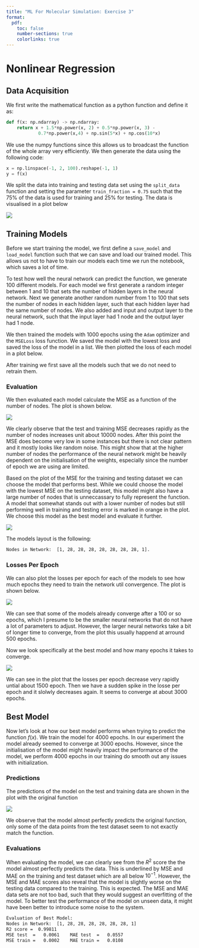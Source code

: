 ```yaml
---
title: "ML For Molecular Simulation: Exercise 3"
format:
  pdf:
    toc: false
    number-sections: true
    colorlinks: true
---
```


# Nonlinear Regression

## Data Acquisition

We first write the mathematical function as a python function and define it as:

```python
def f(x: np.ndarray) -> np.ndarray:
    return x + 1.5*np.power(x, 2) + 0.5*np.power(x, 3) -
            0.7*np.power(x,4) + np.sin(5*x) + np.cos(10*x)
```

We use the numpy functions since this allows us to broadcast the function of the whole array very efficiently. We then generate the data using the following code:

```python
x = np.linspace(-1, 2, 100).reshape(-1, 1)
y = f(x)
```

We split the data into training and testing data set using the ```split_data``` function and setting the parameter ```train_fraction = 0.75``` such that the 75% of the data is used for training and 25% for testing. The data is visualised in a plot below

![](data_plot.png)

## Training Models

Before we start training the model, we first define a ```save_model``` and ```load_model``` function such that we can save and load our trained model. This allows us not to have to train our models each time we run the notebook,
which saves a lot of time.

To test how well the neural network can predict the function, we generate 100 different models. For each model we first generate a random integer between 1 and 10 that sets the number of hidden layers in the neural network. Next we generate another random number from 1 to 100 that sets the number of nodes in each hidden layer, such that each hidden layer had the same number of nodes. We also added and input and output layer to the neural network, such that the input layer had 1 node and the output layer had 1 node.

We then trained the models with 1000 epochs using the ```Adam``` optimizer and the ```MSELoss``` loss function. We saved the model with the lowest loss and saved the loss of the model in a list. We then plotted the loss of each model in a plot below.

After training we first save all the models such that we do not need to retrain them.

### Evaluation

We then evaluated each model calculate the MSE as  a function of the number of nodes. The plot is shown below.

![](mse_plot.png)

We clearly observe that the test and training MSE decreases rapidly as the number of nodes increases unit about 10000 nodes. After this point the MSE does become very low in some instances but there is not clear pattern and it mostly looks like random noise. This might show that at the higher number of nodes the performance of the neural network might be heavily dependent on the initialisation of the weights, especially since the number of epoch we are using are limited.

Based on the plot of the MSE for the training and testing dataset we can choose the model that performs best. While we could choose the model with the lowest MSE on the testing dataset, this model might also have a large number of nodes that is unneccassary to fully represent the function. A model that somewhat stands out with a lower number of nodes but still performing well in training and testing error is marked in orange in the plot. We choose this model as the best model and evaluate it further.

![](mse_plot_best_model.png)

The models layout is the following:

```default
Nodes in Network:  [1, 28, 28, 28, 28, 28, 28, 28, 1].
```

### Losses Per Epoch

We can also plot the losses per epoch for each of the models to see how much epochs they need to train the network util convergence. The plot is shown below.

![](losses_per_epoch.png)

We can see that some of the models already converge after a 100 or so epochs, which I presume to be the smaller neural networks that do not have a lot of parameters to adjust. However, the larger neural networks take a bit of longer time to converge, from the plot this usually happend at arround 500 epochs.

Now we look specifically at the best model and how many epochs it takes to converge.

![](best_model_losses.png)

We can see in the plot that the losses per epoch decrease very rapidly untial about 1500 epoch. Then we have a sudden spike in the losse per epoch and it slolwly decreases again. It seems to converge at about 3000 epochs.


## Best Model

Now let's look at how our best model performs when trying to predict the function $f(x)$. We train the model for 4000 epochs. In our experiment the model already seemed to converge at 3000 epochs. However, since the initialisation of the model might heavily impact the performance of the model, we perform 4000 epochs in our training do smooth out any issues with initialization.

### Predictions

The predictions of the model on the test and training data are shown in the plot with the original function

![](best_model_predictions.png)

We observe that the model almost perfectly predicts the original function, only some of the data points from the test dataset seem to not exactly match the function.

### Evaluations

When evaluating the model, we can clearly see from the $R^2$ score the the model almost perfectly predicts the data. This is underlined by MSE and MAE on the training and test dataset which are all below $10^{-1}$. However, the MSE and MAE scores also reveal that the model is slightly worse on the testing data compared to the training. This is expected. The MSE and MAE data sets are not too bad, such that they would suggest an overfitting of the model. To better test the performance of the model on unseen data, it might have been better to introduce some noise to the system.

```default
Evaluation of Best Model:
Nodes in Network:  [1, 28, 28, 28, 28, 28, 28, 1]
R2 score =  0.99811
MSE test  =   0.0061    MAE test  =   0.0557
MSE train =   0.0002    MAE train =   0.0108
```
